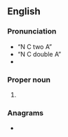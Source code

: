 ==English==

===Pronunciation===
* “N C two A”
* “N C double A”
* {{IPA letters|N|C|A|A|lang=en}}

===Proper noun===
{{en-proper noun}}

# {{lb|en|sports}} {{initialism of|{{w|National Collegiate Athletic Association}}|lang=en}}

===Anagrams===
* {{anagrams|en|a=aacn|A.A.C.N.|CNAA|Cana|NACA}}